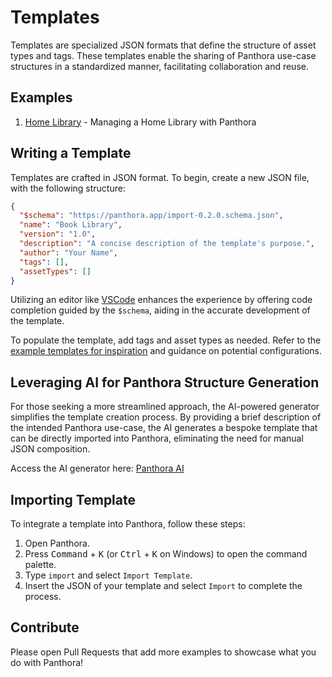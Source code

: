 # Templates

Templates are specialized JSON formats that define the structure of asset types and tags. These templates enable the sharing of Panthora use-case structures in a standardized manner, facilitating collaboration and reuse.

## Examples

1. [Home Library](./example-home-library) - Managing a Home Library with Panthora

## Writing a Template

Templates are crafted in JSON format. To begin, create a new JSON file, with the following structure:

```json filename="book-library.json"
{
  "$schema": "https://panthora.app/import-0.2.0.schema.json",
  "name": "Book Library",
  "version": "1.0",
  "description": "A concise description of the template's purpose.",
  "author": "Your Name",
  "tags": [],
  "assetTypes": []
}
```

Utilizing an editor like [VSCode](https://code.visualstudio.com/) enhances the experience by offering code completion guided by the `$schema`, aiding in the accurate development of the template.

To populate the template, add tags and asset types as needed. Refer to the [example templates for inspiration](#examples) and guidance on potential configurations.

## Leveraging AI for Panthora Structure Generation

For those seeking a more streamlined approach, the AI-powered generator simplifies the template creation process. By providing a brief description of the intended Panthora use-case, the AI generates a bespoke template that can be directly imported into Panthora, eliminating the need for manual JSON composition.

Access the AI generator here: [Panthora AI](https://chat.openai.com/g/g-3bQ9bDq9a-panthora)

## Importing Template

To integrate a template into Panthora, follow these steps:

1. Open Panthora.
2. Press <kbd>Command</kbd> + <kbd>K</kbd> (or <kbd>Ctrl</kbd> + <kbd>K</kbd> on Windows) to open the command palette.
3. Type `import` and select `Import Template`.
4. Insert the JSON of your template and select `Import` to complete the process.

## Contribute

Please open Pull Requests that add more examples to showcase what you do with Panthora!
